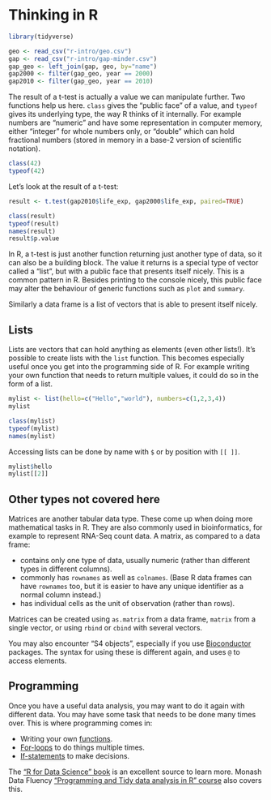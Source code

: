 
# Thinking in R

```r
library(tidyverse)

geo <- read_csv("r-intro/geo.csv")
gap <- read_csv("r-intro/gap-minder.csv")
gap_geo <- left_join(gap, geo, by="name")
gap2000 <- filter(gap_geo, year == 2000)
gap2010 <- filter(gap_geo, year == 2010)
```

The result of a t-test is actually a value we can manipulate further. Two functions help us here. `class` gives the "public face" of a value, and `typeof` gives its underlying type, the way R thinks of it internally. For example numbers are "numeric" and have some representation in computer memory, either "integer" for whole numbers only, or "double" which can hold fractional numbers (stored in memory in a base-2 version of scientific notation).

```r
class(42)
typeof(42)
```

Let's look at the result of a t-test:

```r
result <- t.test(gap2010$life_exp, gap2000$life_exp, paired=TRUE)

class(result)
typeof(result)
names(result)
result$p.value
```

In R, a t-test is just another function returning just another type of data, so it can also be a building block. The value it returns is a special type of vector called a "list", but with a public face that presents itself nicely. This is a common pattern in R. Besides printing to the console nicely, this public face may alter the behaviour of generic functions such as `plot` and `summary`.

Similarly a data frame is a list of vectors that is able to present itself nicely.

## Lists

Lists are vectors that can hold anything as elements (even other lists!). It's possible to create lists with the `list` function. This becomes especially useful once you get into the programming side of R. For example writing your own function that needs to return multiple values, it could do so in the form of a list.

```r
mylist <- list(hello=c("Hello","world"), numbers=c(1,2,3,4))
mylist

class(mylist)
typeof(mylist)
names(mylist)
```

Accessing lists can be done by name with `$` or by position with `[[ ]]`. 

```r
mylist$hello
mylist[[2]]
```


## Other types not covered here

Matrices are another tabular data type. These come up when doing more mathematical tasks in R. They are also commonly used in bioinformatics, for example to represent RNA-Seq count data. A matrix, as compared to a data frame:

* contains only one type of data, usually numeric (rather than different types in different columns).
* commonly has `rownames` as well as `colnames`. (Base R data frames can have `rownames` too, but it is easier to have any unique identifier as a normal column instead.)
* has individual cells as the unit of observation (rather than rows).

Matrices can be created using `as.matrix` from a data frame, `matrix` from a single vector, or using `rbind` or `cbind` with several vectors.

You may also encounter "S4 objects", especially if you use [Bioconductor](http://bioconductor.org/) packages. The syntax for using these is different again, and uses `@` to access elements.


## Programming

Once you have a useful data analysis, you may want to do it again with different data. You may have some task that needs to be done many times over. This is where programming comes in:

* Writing your own [functions](http://r4ds.had.co.nz/functions.html).
* [For-loops](http://r4ds.had.co.nz/iteration.html) to do things multiple times.
* [If-statements](http://r4ds.had.co.nz/functions.html#conditional-execution) to make decisions.

The ["R for Data Science" book](http://r4ds.had.co.nz/) is an excellent source to learn more. Monash Data Fluency ["Programming and Tidy data analysis in R" course](https://monashdatafluency.github.io/r-progtidy/) also covers this.
